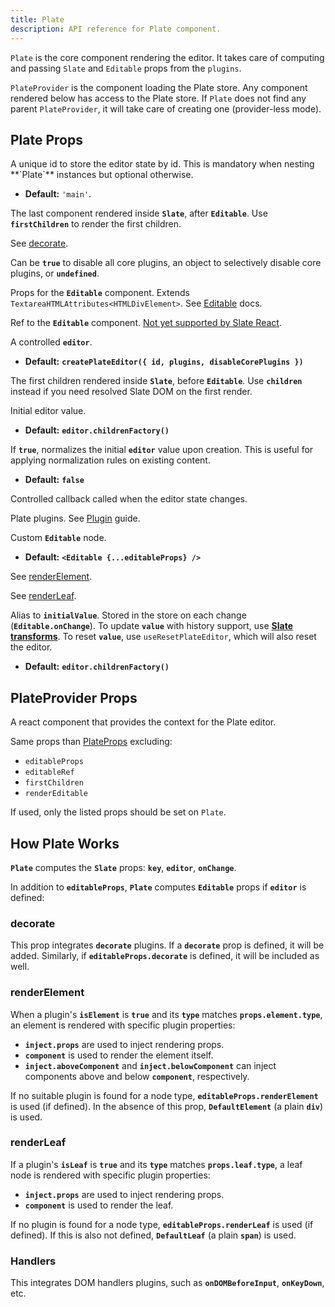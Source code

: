 ```yaml
---
title: Plate
description: API reference for Plate component.
---
```


`Plate` is the core component rendering the editor. It takes care of computing and passing `Slate` and `Editable` props from the `plugins`.

`PlateProvider` is the component loading the Plate store. Any component rendered below has access to the Plate store. If `Plate` does not find any parent `PlateProvider`, it will take care of creating one (provider-less mode).

## Plate Props

<APIParameters>
<APIItem name="id" type="symbol | string | number" optional>
A unique id to store the editor state by id. This is mandatory when nesting **`Plate`** instances but optional otherwise.

- **Default:** `'main'`.

</APIItem>
<APIItem name="children" type="ReactNode" optional>

The last component rendered inside **`Slate`**, after **`Editable`**. Use **`firstChildren`** to render the first children.

</APIItem>
<APIItem name="decorate" type="(entry: TNodeEntry) => Range[]" optional>

See [decorate](#decorate).

</APIItem>
<APIItem name="disableCorePlugins" type="object | boolean | undefined" optional>

Can be **`true`** to disable all core plugins, an object to selectively disable core plugins, or **`undefined`**.

<APISubList>
<APISubListItem parent="disableCorePlugins" name="deserializeAst" type="boolean" optional/>
<APISubListItem parent="disableCorePlugins" name="deserializeHtml" type="boolean" optional/>
<APISubListItem parent="disableCorePlugins" name="editorProtocol" type="boolean" optional/>
<APISubListItem parent="disableCorePlugins" name="eventEditor" type="boolean" optional/>
<APISubListItem parent="disableCorePlugins" name="history" type="boolean" optional/>
<APISubListItem parent="disableCorePlugins" name="inlineVoid" type="boolean" optional/>
<APISubListItem parent="disableCorePlugins" name="insertData" type="boolean" optional/>
<APISubListItem parent="disableCorePlugins" name="nodeFactory" type="boolean" optional/>
<APISubListItem parent="disableCorePlugins" name="react" type="boolean" optional/>
<APISubListItem parent="disableCorePlugins" name="selection" type="boolean" optional/>
</APISubList>
</APIItem>
<APIItem name="editableProps" type="TEditableProps" optional>

Props for the **`Editable`** component. Extends `TextareaHTMLAttributes<HTMLDivElement>`. See [Editable](https://docs.slatejs.org/libraries/slate-react/editable) docs.

<APISubList open>

<APISubListItem
  parent="editableProps"
  name="as"
  type="React.ElementType"
  optional
/>
<APISubListItem
  parent="editableProps"
  name="autoFocus"
  type="boolean"
  optional
/>
<APISubListItem
  parent="editableProps"
  name="decorate"
  type="(entry: TNodeEntry) => Range[]"
  optional
/>
<APISubListItem
  parent="editableProps"
  name="disableDefaultStyles"
  type="boolean"
  optional
/>
<APISubListItem
  parent="editableProps"
  name="onDOMBeforeInput"
  type="(event: Event) => void"
  optional
/>
<APISubListItem
  parent="editableProps"
  name="onKeyDown"
  type="(event: KeyboardEvent) => void"
  optional
/>
<APISubListItem
  parent="editableProps"
  name="placeholder"
  type="string"
  optional
/>
<APISubListItem
  parent="editableProps"
  name="readOnly"
  type="boolean"
  optional
/>
<APISubListItem
  parent="editableProps"
  name="renderElement"
  type="FC<TRenderElementProps>"
  optional
/>
<APISubListItem
  parent="editableProps"
  name="renderLeaf"
  type="FC<TRenderLeafProps>"
  optional
/>
<APISubListItem
  parent="editableProps"
  name="renderPlaceholder"
  type="FC<RenderPlaceholderProps>"
  optional
/>
<APISubListItem parent="editableProps" name="role" type="string" optional />
<APISubListItem
  parent="editableProps"
  name="scrollSelectionIntoView"
  type="(editor: ReactEditor, domRange: DOMRange) => void"
  optional
/>
<APISubListItem
  parent="editableProps"
  name="style"
  type="CSSProperties"
  optional
/>

</APISubList>

</APIItem>
<APIItem name="editableRef" type="Ref<HTMLDivElement>" optional>

Ref to the **`Editable`** component. [Not yet supported by Slate React](https://github.com/ianstormtaylor/slate/issues/4082).

</APIItem>
<APIItem name="editor" type="PlateEditor" optional>

A controlled **`editor`**.

- **Default:** **`createPlateEditor({ id, plugins, disableCorePlugins })`**

</APIItem>
<APIItem name="firstChildren" type="ReactNode" optional>

The first children rendered inside **`Slate`**, before **`Editable`**. Use **`children`** instead if you need resolved Slate DOM on the first render.

</APIItem>
<APIItem name="initialValue" type="Value" optional>

Initial editor value.

- **Default:** **`editor.childrenFactory()`**

</APIItem>
<APIItem name="normalizeInitialValue" type="boolean" optional>

If **`true`**, normalizes the initial **`editor`** value upon creation. This is useful for applying normalization rules on existing content.

- **Default:** **`false`**

</APIItem>
<APIItem name="onChange" type="function" optional>

Controlled callback called when the editor state changes.

</APIItem>
<APIItem name="plugins" type="PlatePlugin[]" optional>

Plate plugins. See [Plugin](/docs/plugin) guide.

</APIItem>
<APIItem name="renderEditable" type="(editable: ReactNode) => ReactNode" optional>

Custom **`Editable`** node.

- **Default:** **`<Editable {...editableProps} />`**

</APIItem>
<APIItem name="renderElement" type="function" optional>

See [renderElement](#renderelement).

</APIItem>
<APIItem name="renderLeaf" type="function" optional>

See [renderLeaf](#renderleaf).

</APIItem>
<APIItem name="value" type="Value" optional>

Alias to **`initialValue`**. Stored in the store on each change (**`Editable.onChange`**). To update **`value`** with history support, use **[Slate transforms](https://docs.slatejs.org/concepts/04-transforms)**. To reset **`value`**, use `useResetPlateEditor`, which will also reset the editor.

- **Default:** **`editor.childrenFactory()`**

</APIItem>
</APIParameters>

## PlateProvider Props

A react component that provides the context for the Plate editor.

Same props than [PlateProps](#plate-props) excluding:

- `editableProps`
- `editableRef`
- `firstChildren`
- `renderEditable`

If used, only the listed props should be set on `Plate`.

## How Plate Works

**`Plate`** computes the **`Slate`** props: **`key`**, **`editor`**, **`onChange`**.

In addition to **`editableProps`**, **`Plate`** computes **`Editable`** props if **`editor`** is defined:

### decorate

This prop integrates **`decorate`** plugins. If a **`decorate`** prop is defined, it will be added. Similarly, if **`editableProps.decorate`** is defined, it will be included as well.

### renderElement

When a plugin's **`isElement`** is **`true`** and its **`type`** matches **`props.element.type`**, an element is rendered with specific plugin properties:

- **`inject.props`** are used to inject rendering props.
- **`component`** is used to render the element itself.
- **`inject.aboveComponent`** and **`inject.belowComponent`** can inject components above and below **`component`**, respectively.

If no suitable plugin is found for a node type, **`editableProps.renderElement`** is used (if defined). In the absence of this prop, **`DefaultElement`** (a plain **`div`**) is used.

### renderLeaf

If a plugin's **`isLeaf`** is **`true`** and its **`type`** matches **`props.leaf.type`**, a leaf node is rendered with specific plugin properties:

- **`inject.props`** are used to inject rendering props.
- **`component`** is used to render the leaf.

If no plugin is found for a node type, **`editableProps.renderLeaf`** is used (if defined). If this is also not defined, **`DefaultLeaf`** (a plain **`span`**) is used.

### Handlers

This integrates DOM handlers plugins, such as **`onDOMBeforeInput`**, **`onKeyDown`**, etc.

